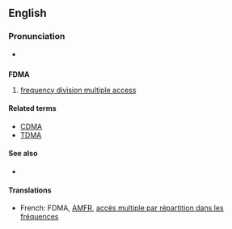 ==English==

===Pronunciation===
* {{audio|en-us-FDMA.ogg|Audio (US)}}

==={{initialism}}===
'''FDMA'''

# [[frequency division multiple access]]

====Related terms====
* [[CDMA]]
* [[TDMA]]

====See also====
* {{pedialite}}

====Translations====
* French: FDMA, [[AMFR]], [[accès multiple par répartition dans les fréquences]]